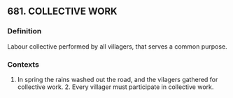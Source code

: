 ## 681. COLLECTIVE WORK
### Definition
Labour collective performed by all villagers, that serves a common purpose.

### Contexts
1. In spring the rains washed out the road, and the vilagers gathered for collective work. 2. Every villager must participate in collective work.


